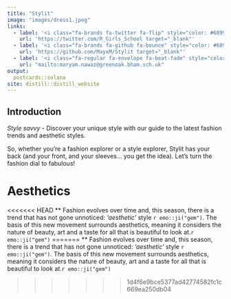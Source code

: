 ```yaml
---
title: "Stylit"
image: "images/dress1.jpeg"
links:
  - label: '<i class="fa-brands fa-twitter fa-flip" style="color: #6899ee;"></i>'
    url: 'https://twitter.com/R_Girls_School target="_blank"'
  - label: '<i class="fa-brands fa-github fa-bounce" style="color: #6899ee;"></i>'
    url: 'https://github.com/MayxM/Stylit target="_blank"'
  - label: '<i class="fa-regular fa-envelope fa-beat-fade" style="color: #6899ee;"></i> Contact Us'
    url: "mailto:maryam.nawaz@greenoak.bham.sch.uk"
output:
  postcards::solana
site: distill::distill_website
---
```

 
## Introduction
*Style savvy -* Discover your unique style with our guide to the latest fashion trends and aesthetic styles.

So, whether you’re a fashion explorer or a style explorer, Stylit has your back (and your front, and your sleeves… you get the idea). Let’s turn the fashion dial to fabulous! 

# Aesthetics
<<<<<<< HEAD
** Fashion evolves over time and, this season, there is a trend that has not gone unnoticed: *'aesthetic'* style `r emo::ji("gem")`. The basis of this new movement surrounds aesthetics, meaning it considers the nature of beauty, art and a taste for all that is beautiful to look at.`r emo::ji("gem")`
=======
** Fashion evolves over time and, this season, there is a trend that has not gone unnoticed: *'aesthetic'* style `r emo::ji("gem")`. The basis of this new movement surrounds aesthetics, meaning it considers the nature of beauty, art and a taste for all that is beautiful to look at.`r emo::ji("gem")`

>>>>>>> 1d4f6e9bce5377ad42774582fc1c669ea250db04
